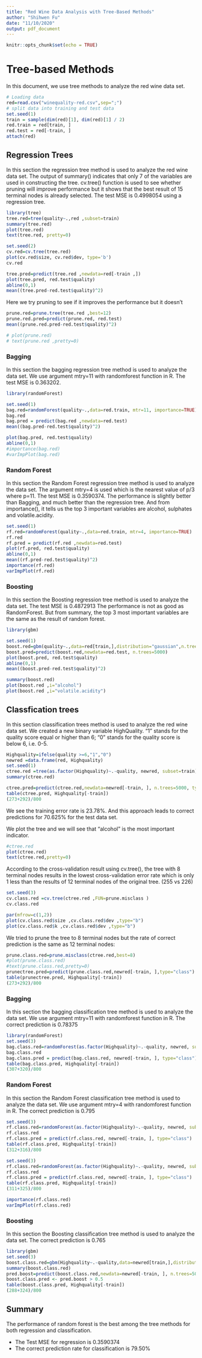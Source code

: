```yaml
---
title: "Red Wine Data Analysis with Tree-Based Methods"
author: "Shihwen Fu"
date: "11/10/2020"
output: pdf_document
---
```


```r
knitr::opts_chunk$set(echo = TRUE)
```

# Tree-based Methods

In this document, we use tree methods to analyze the red wine data set.

```r
# Loading data
red=read.csv("winequality-red.csv",sep=";")
# split data into training and test data 
set.seed(1)
train = sample(dim(red)[1], dim(red)[1] / 2)
red.train = red[train, ]
red.test = red[-train, ]
attach(red)
```

## Regression Trees

In this section the regression tree method is used to analyze the red wine data set. 
The output of summary() indicates that only 7 of the variables are used in constructing the tree. 
cv.tree() function is used to see whether pruning will improve performance but it shows that the best result of 15 terminal nodes is already selected.
The test MSE is 0.4998054 using a regression tree. 

```r
library(tree)
tree.red=tree(quality~.,red ,subset=train)
summary(tree.red)
plot(tree.red)
text(tree.red, pretty=0)

set.seed(2)
cv.red=cv.tree(tree.red)
plot(cv.red$size, cv.red$dev, type='b')
cv.red

tree.pred=predict(tree.red ,newdata=red[-train ,])
plot(tree.pred, red.test$quality)
abline(0,1)
mean((tree.pred-red.test$quality)^2)
```

Here we try pruning to see if it improves the performance but it doesn't

```r
prune.red=prune.tree(tree.red ,best=12)
prune.red.pred=predict(prune.red, red.test)
mean((prune.red.pred-red.test$quality)^2)
```

```r
# plot(prune.red)
# text(prune.red ,pretty=0)
```

### Bagging 

In this section the bagging regression tree method is used to analyze the data set. 
We use argument mtry=11 with randomforest function in R.
The test MSE is 0.363202.

```r
library(randomForest)
```

```r
set.seed(1)
bag.red=randomForest(quality~.,data=red.train, mtr=11, importance=TRUE)
bag.red
bag.pred = predict(bag.red ,newdata=red.test)
mean((bag.pred-red.test$quality)^2)
```

```r
plot(bag.pred, red.test$quality)
abline(0,1)
#importance(bag.red)
#varImpPlot(bag.red)
```

### Random Forest

In this section the Random Forest regression tree method is used to analyze the data set. The argument mtry=4 is used which is the nearest value of p/3 where p=11. 
The test MSE is 0.3590374. The performance is slightly better than Bagging, and much better than the regression tree. 
And from importance(), it tells us the top 3 important variables are alcohol, sulphates and volatile.acidity.  

```r
set.seed(1)
rf.red=randomForest(quality~.,data=red.train, mtr=4, importance=TRUE)
rf.red
rf.pred = predict(rf.red ,newdata=red.test)
plot(rf.pred, red.test$quality)
abline(0,1)
mean((rf.pred-red.test$quality)^2)
importance(rf.red)
varImpPlot(rf.red)
```


### Boosting

In this section the Boosting regression tree method is used to analyze the data set. 
The test MSE is 0.4872913
The performance is not as good as RandomForest. 
But from summary, the top 3 most important variables are the same as the result of random forest. 

```r
library(gbm)
```

```r
set.seed(1)
boost.red=gbm(quality~.,data=red[train,],distribution="gaussian",n.trees=5000, interaction.depth=4)
boost.pred=predict(boost.red,newdata=red.test, n.trees=5000)
plot(boost.pred, red.test$quality)
abline(0,1)
mean((boost.pred-red.test$quality)^2)

summary(boost.red)
plot(boost.red ,i="alcohol")
plot(boost.red ,i="volatile.acidity")
```

## Classfication trees

In this section classification trees method is used to analyze the red wine data set.
We created a new binary variable HighQuality. 
“1” stands for the quality score equal or higher than 6; “0” stands for the quality score is below 6, i.e. 0-5. 


```r
Highquality=ifelse(quality >=6,"1","0")
newred =data.frame(red, Highquality)
set.seed(1)
ctree.red =tree(as.factor(Highquality)~.-quality, newred, subset=train)
summary(ctree.red)

ctree.pred=predict(ctree.red,newdata=newred[-train, ], n.trees=5000, type="class")
table(ctree.pred, Highquality[-train])
(273+292)/800

```

We see the training error rate is 23.78%. 
And this approach leads to correct predictions for 70.625% for the test data set. 

We plot the tree and we will see that “alcohol” is the most important indicator. 

```r
#ctree.red
plot(ctree.red)
text(ctree.red,pretty=0)
```

According to the cross-validation result using cv.tree(), the tree with 8 terminal nodes results in the lowest cross-validation error rate which is only 1 less than the results of 12 terminal nodes of the original tree. (255 vs 226)

```r
set.seed(3)
cv.class.red =cv.tree(ctree.red ,FUN=prune.misclass )
cv.class.red
```

```r
par(mfrow=c(1,2))
plot(cv.class.red$size ,cv.class.red$dev ,type="b")
plot(cv.class.red$k ,cv.class.red$dev ,type="b")
```

We tried to prune the tree to 8 terminal nodes but the rate of correct prediction is the same as 12 terminal nodes:

```r
prune.class.red=prune.misclass(ctree.red,best=8)
#plot(prune.class.red)
#text(prune.class.red,pretty=0)
prunectree.pred=predict(prune.class.red,newred[-train, ],type="class")
table(prunectree.pred, Highquality[-train])
(273+292)/800
```

### Bagging

In this section the bagging classification tree method is used to analyze the data set. 
We use argument mtry=11 with randomforest function in R.
The correct prediction is 0.78375

```r
library(randomForest)
set.seed(3)
bag.class.red=randomForest(as.factor(Highquality)~.-quality, newred, subset=train,mtr=11, importance=TRUE)
bag.class.red
bag.class.pred = predict(bag.class.red, newred[-train, ], type="class")
table(bag.class.pred, Highquality[-train])
(307+320)/800
```

### Random Forest

In this section the Random Forest classification tree method is used to analyze the data set. 
We use argument mtry=4 with randomforest function in R.
The correct prediction is 0.795

```r
set.seed(3)
rf.class.red=randomForest(as.factor(Highquality)~.-quality, newred, subset=train, importance=TRUE)
rf.class.red
rf.class.pred = predict(rf.class.red, newred[-train, ], type="class")
table(rf.class.pred, Highquality[-train])
(312+316)/800

set.seed(3)
rf.class.red=randomForest(as.factor(Highquality)~.-quality, newred, subset=train,mtr=4, importance=TRUE)
rf.class.red
rf.class.pred = predict(rf.class.red, newred[-train, ], type="class")
table(rf.class.pred, Highquality[-train])
(311+325)/800

importance(rf.class.red)
varImpPlot(rf.class.red)
```

### Boosting

In this section the Boosting classification tree method is used to analyze the data set. 
The correct prediction is 0.765

```r
library(gbm)
set.seed(3)
boost.class.red=gbm(Highquality~.-quality,data=newred[train,],distribution="bernoulli",n.trees=5000, interaction.depth=4)
summary(boost.class.red)
pred.boost=predict(boost.class.red,newdata=newred[-train, ], n.trees=5000, type="response")
boost.class.pred <- pred.boost > 0.5
table(boost.class.pred, Highquality[-train])
(288+324)/800
```


## Summary
The performance of random forest is the best among the tree methods for both regression and classification.

- The Test MSE for regression is 0.3590374
- The correct prediction rate for classification is 79.50%

